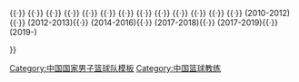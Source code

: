 {{Navbox
|name  = 中国男篮主教练
|title = [[中国国家男子篮球队|中国男篮历任主教练名单]]
|titlestyle =  background:#FFA500
|list1 = <div>
{{nowrap|[[钱澄海]] (1974-1978)}}{{·}}
{{nowrap|[[马清盛]] (1978-1981)}}{{·}}
{{nowrap|[[钱澄海]] (1981-1988)}}{{·}}
{{nowrap|[[孙邦|孙  邦]] (1989-1990)}}{{·}}
{{nowrap|[[蒋兴权]] (1990-1995)}}{{·}}
{{nowrap|[[宫鲁鸣]] (1995-1996)}}{{·}}
{{nowrap|[[张斌 (篮球运动员)|张  斌]] (1996-1997)}}{{·}}
{{nowrap|[[王非|王  非]] (1997-1999)}}{{·}}
{{nowrap|[[蒋兴权]] (1999-2001)}}{{·}}
{{nowrap|[[王非|王  非]] (2001-2002)}}{{·}}
{{nowrap|[[蒋兴权]] (2003-2003)}}{{·}}
{{nowrap|[[德尔·哈里斯|哈里斯]] (2004-2004)}}{{·}}
{{nowrap|[[尤纳斯·卡兹劳斯卡斯|尤纳斯]] (2005-2008)}}{{·}}
{{nowrap|[[郭士强]] (2009-2010)}}{{·}}
{{nowrap|[[小鲍勃·邓华德|小邓华德]]}}(2010-2012){{·}}
{{nowrap|[[帕纳约蒂斯·扬纳基斯]]}}(2012-2013){{·}}
{{nowrap|[[宫鲁鸣]]}}(2014-2016){{·}}
{{nowrap|[[杜锋]]}}(2017-2018){{·}}
{{nowrap|[[李楠 (篮球运动员)|李楠]]}}(2017-2019){{·}}
{{nowrap|[[杜锋]]}}(2019-)
</div>
}}<noinclude>
[[Category:中国国家男子篮球队模板]]
[[Category:中国篮球教练]]
</noinclude>